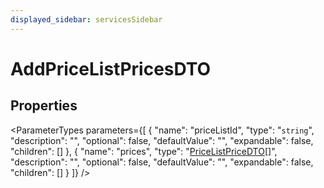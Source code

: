 ```yaml
---
displayed_sidebar: servicesSidebar
---
```



# AddPriceListPricesDTO

## Properties

<ParameterTypes parameters={[
  {
    "name": "priceListId",
    "type": "`string`",
    "description": "",
    "optional": false,
    "defaultValue": "",
    "expandable": false,
    "children": []
  },
  {
    "name": "prices",
    "type": "[PriceListPriceDTO](PriceListPriceDTO.mdx)[]",
    "description": "",
    "optional": false,
    "defaultValue": "",
    "expandable": false,
    "children": []
  }
]} />
